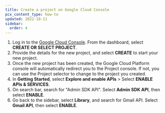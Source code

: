 ```yaml
---
title: Create a project on Google Cloud Console
pcx_content_type: how-to
updated: 2022-10-11
sidebar:
  order: 4
---
```



1. Log in to the [Google Cloud Console](https://console.cloud.google.com/welcome/new). From the dashboard, select **CREATE OR SELECT PROJECT**.
2. Provide the details for the new project, and select **CREATE** to start your new project.
3. Once the new project has been created, the Google Cloud Platform console will automatically redirect you to the Project console. If not, you can use the Project selector to change to the project you created.
4. In **Getting Started**, select **Explore and enable APIs** > Select **ENABLE APIs & SERVICES**.
5. On search bar, search for "Admin SDK API". Select **Admin SDK API**, then select **ENABLE**.
6. Go back to the sidebar, select **Library**, and search for Gmail API. Select **Gmail API**, then select **ENABLE**.